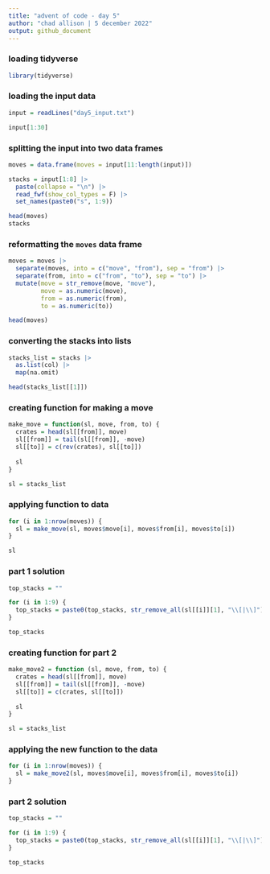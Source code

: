 ---
title: "advent of code - day 5"
author: "chad allison | 5 december 2022"
output: github_document
---

### loading tidyverse

```{r message = F, warning = F}
library(tidyverse)
```

### loading the input data

```{r}
input = readLines("day5_input.txt")

input[1:30]
```

### splitting the input into two data frames

```{r}
moves = data.frame(moves = input[11:length(input)])

stacks = input[1:8] |>
  paste(collapse = "\n") |>
  read_fwf(show_col_types = F) |>
  set_names(paste0("s", 1:9))

head(moves)
stacks
```

### reformatting the `moves` data frame

```{r}
moves = moves |>
  separate(moves, into = c("move", "from"), sep = "from") |>
  separate(from, into = c("from", "to"), sep = "to") |>
  mutate(move = str_remove(move, "move"),
         move = as.numeric(move),
         from = as.numeric(from),
         to = as.numeric(to))

head(moves)
```

### converting the stacks into lists

```{r}
stacks_list = stacks |>
  as.list(col) |>
  map(na.omit)

head(stacks_list[[1]])
```

### creating function for making a move

```{r}
make_move = function(sl, move, from, to) {
  crates = head(sl[[from]], move)
  sl[[from]] = tail(sl[[from]], -move)
  sl[[to]] = c(rev(crates), sl[[to]])
  
  sl
}

sl = stacks_list
```

### applying function to data

```{r}
for (i in 1:nrow(moves)) {
  sl = make_move(sl, moves$move[i], moves$from[i], moves$to[i])
}

sl
```

### part 1 solution

```{r}
top_stacks = ""

for (i in 1:9) {
  top_stacks = paste0(top_stacks, str_remove_all(sl[[i]][1], "\\[|\\]"))
}

top_stacks
```

### creating function for part 2

```{r}
make_move2 = function (sl, move, from, to) {
  crates = head(sl[[from]], move)
  sl[[from]] = tail(sl[[from]], -move)
  sl[[to]] = c(crates, sl[[to]])
  
  sl
}

sl = stacks_list
```

### applying the new function to the data

```{r}
for (i in 1:nrow(moves)) {
  sl = make_move2(sl, moves$move[i], moves$from[i], moves$to[i])
}
```

### part 2 solution

```{r}
top_stacks = ""

for (i in 1:9) {
  top_stacks = paste0(top_stacks, str_remove_all(sl[[i]][1], "\\[|\\]"))
}

top_stacks
```









































